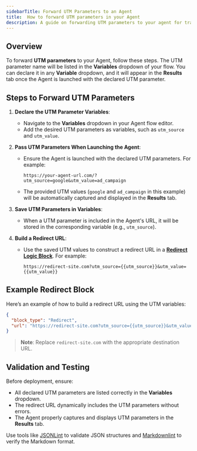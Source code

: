 ```yaml
---
sidebarTitle: Forward UTM Parameters to an Agent
title:  How to forward UTM parameters in your Agent
description: A guide on forwarding UTM parameters to your agent for tracking and dynamic URL redirection. Learn how to declare UTM variables, pass them when launching the agent, and build redirect URLs using these parameters.
---
```


## Overview

To forward **UTM parameters** to your Agent, follow these steps. The UTM parameter name will be listed in the **Variables** dropdown of your flow. You can declare it in any **Variable** dropdown, and it will appear in the **Results** tab once the Agent is launched with the declared UTM parameter.

## Steps to Forward UTM Parameters

1. **Declare the UTM Parameter Variables**:
   - Navigate to the **Variables** dropdown in your Agent flow editor.
   - Add the desired UTM parameters as variables, such as `utm_source` and `utm_value`.

2. **Pass UTM Parameters When Launching the Agent**:
   - Ensure the Agent is launched with the declared UTM parameters. For example:
     ```
     https://your-agent-url.com/?utm_source=google&utm_value=ad_campaign
     ```
   - The provided UTM values (`google` and `ad_campaign` in this example) will be automatically captured and displayed in the **Results** tab.

3. **Save UTM Parameters in Variables**:
   - When a UTM parameter is included in the Agent's URL, it will be stored in the corresponding variable (e.g., `utm_source`).

4. **Build a Redirect URL**:
   - Use the saved UTM values to construct a redirect URL in a **[Redirect Logic Block](/editor/blocks/logic/redirect)**. For example:
     ```url
     https://redirect-site.com?utm_source={{utm_source}}&utm_value={{utm_value}}
     ```

## Example Redirect Block

Here’s an example of how to build a redirect URL using the UTM variables:

```json
{
  "block_type": "Redirect",
  "url": "https://redirect-site.com?utm_source={{utm_source}}&utm_value={{utm_value}}"
}
```

> **Note**: Replace `redirect-site.com` with the appropriate destination URL.

## Validation and Testing

Before deployment, ensure:
- All declared UTM parameters are listed correctly in the **Variables** dropdown.
- The redirect URL dynamically includes the UTM parameters without errors.
- The Agent properly captures and displays UTM parameters in the **Results** tab.

Use tools like [JSONLint](https://jsonlint.com/) to validate JSON structures and [Markdownlint](https://github.com/DavidAnson/markdownlint) to verify the Markdown format.